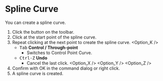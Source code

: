 
# Spline Curve

<Reference shortcut="" command="Spline Curve" button="Toolbar" />

You can create a spline curve.

1. Click the button <ButtonIcon type="button-spline-curve" /> on the toolbar.
2. Click at the start point of the spline curve.
3. Repeat clicking at the next point to create the spline curve.
   <Option_K />
   - <kbd>Tab</kbd> **Control / Through-point**
      - Switches to Control Point Curve.
   - <kbd>Ctrl-Z</kbd> **Undo**
      - Cancel the last click.
   <Option_X />
   <Option_Y />
   <Option_Z />
4. Confirm with OK in the command dialog or right click.
5. A spline curve is created.

